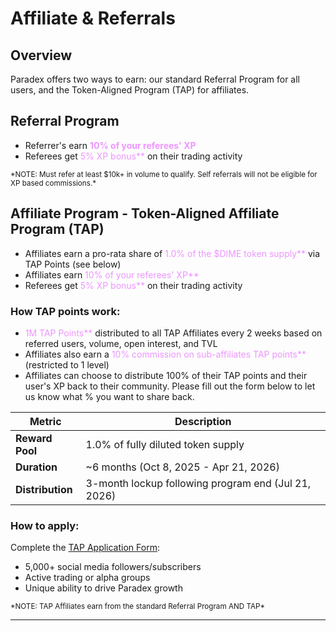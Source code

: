# Affiliate & Referrals

## Overview

Paradex offers two ways to earn: our standard Referral Program for all users, and the Token-Aligned Program (TAP) for affiliates.

## Referral Program

* Referrer's earn <span style="color: #ec92fff8;">**10% of your referees' XP**</span>
* Referees get <span style="color: #ec92fff8;">5% XP bonus**</span> on their trading activity

<small>
  *NOTE: Must refer at least $10k+ in volume to qualify. Self referrals will not be eligible for XP based commissions.*
</small>

## Affiliate Program - Token-Aligned Affiliate Program (TAP)

* Affiliates earn a pro-rata share of <span style="color: #ec92fff8;">1.0% of the $DIME token supply**</span> via TAP Points (see below)
* Affiliates earn <span style="color: #ec92fff8;">10% of your referees' XP**</span>
* Referees get <span style="color: #ec92fff8;">5% XP bonus**</span> on their trading activity

### How TAP points work:

* <span style="color: #ec92fff8;">1M TAP Points**</span>  distributed to all TAP Affiliates every 2 weeks based on referred users, volume, open interest, and TVL
* Affiliates also earn a <span style="color: #ec92fff8;">10% commission on sub-affiliates TAP points**</span> (restricted to 1 level)
* Affiliates can choose to distribute 100% of their TAP points and their user's XP back to their community. Please fill out the form below to let us know what % you want to share back.

| Metric                    | Description                                                        |
| ------------------------- | ------------------------------------------------------------------ |
| **Reward Pool**           | 1.0% of fully diluted token supply                                 |
| **Duration**              | \~6 months (Oct 8, 2025 - Apr 21, 2026)                            |
| **Distribution**          | 3-month lockup following program end (Jul 21, 2026)                |

### How to apply:

Complete the [TAP Application Form](https://forms.gle/A6raA1inXn7GkqFh7):

* 5,000+ social media followers/subscribers
* Active trading or alpha groups
* Unique ability to drive Paradex growth

<small>
  *NOTE: TAP Affiliates earn from the standard Referral Program AND TAP*
</small>


---
